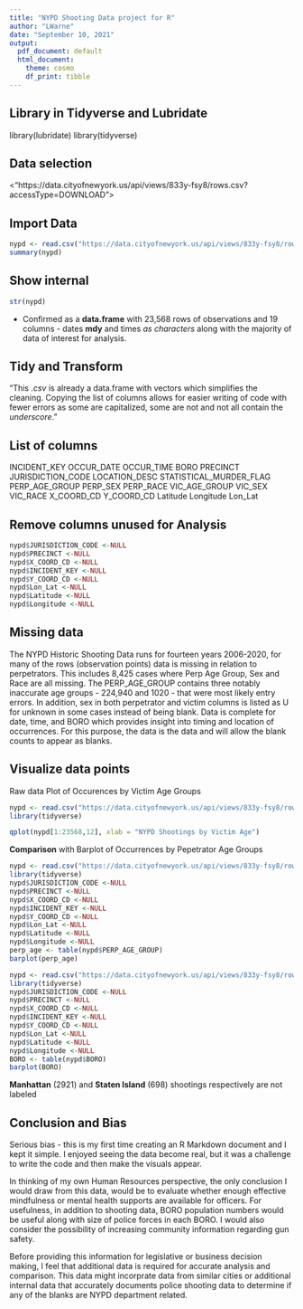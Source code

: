 ---
title: "NYPD Shooting Data project for R"
author: "LWarne"
date: "September 10, 2021"
output:
  pdf_document: default
  html_document: 
    theme: cosmo
    df_print: tibble
---

## Library in Tidyverse and Lubridate

library(lubridate)
library(tidyverse)


## Data selection 
<"https://data.cityofnewyork.us/api/views/833y-fsy8/rows.csv?accessType=DOWNLOAD">

## Import Data
``` {r nypd} 
nypd <- read.csv("https://data.cityofnewyork.us/api/views/833y-fsy8/rows.csv?accessType=DOWNLOAD")
summary(nypd)
```

## Show internal 
```{r structure}
str(nypd)
```
- Confirmed as a **data.frame** with 23,568 rows of observations and 19 columns - dates **mdy** and times *as characters* along with the majority of data of interest for analysis.


## Tidy and Transform
"This *.csv* is already a data.frame with vectors which simplifies the cleaning. Copying the list of columns allows for easier writing of code with fewer errors as some are capitalized, some are not and not all contain the *underscore*."

## List of columns
INCIDENT_KEY	OCCUR_DATE	OCCUR_TIME	BORO	PRECINCT	JURISDICTION_CODE	LOCATION_DESC	STATISTICAL_MURDER_FLAG	PERP_AGE_GROUP	PERP_SEX	PERP_RACE	VIC_AGE_GROUP	VIC_SEX	VIC_RACE	X_COORD_CD	Y_COORD_CD	Latitude	Longitude	Lon_Lat

## Remove columns unused for Analysis

```{r rmv_cols}
nypd$JURISDICTION_CODE <-NULL
nypd$PRECINCT <-NULL
nypd$X_COORD_CD <-NULL
nypd$INCIDENT_KEY <-NULL
nypd$Y_COORD_CD <-NULL
nypd$Lon_Lat <-NULL
nypd$Latitude <-NULL
nypd$Longitude <-NULL
```

## Missing data
The NYPD Historic Shooting Data runs for fourteen years 2006-2020, for many of the rows (observation points) data is missing in relation to perpetrators. This includes 8,425 cases where Perp Age Group, Sex and Race are all missing. The PERP_AGE_GROUP contains three notably inaccurate age groups - 224,940 and 1020 - that were most likely entry errors. In addition, sex in both perpetrator and victim columns is listed as U for unknown in some cases instead of being blank. Data is complete for date, time, and BORO which provides insight into timing and location of occurrences. For this purpose, the data is the data and will allow the blank counts to appear as blanks.


## Visualize data points
Raw data Plot of Occurences by Victim Age Groups

```{r vicage, echo=FALSE}
nypd <- read.csv("https://data.cityofnewyork.us/api/views/833y-fsy8/rows.csv?accessType=DOWNLOAD")
library(tidyverse)

qplot(nypd[1:23568,12], xlab = "NYPD Shootings by Victim Age")

```

**Comparison** with  Barplot of Occurrences by Pepetrator Age Groups

``` {r perp, echo=FALSE}
nypd <- read.csv("https://data.cityofnewyork.us/api/views/833y-fsy8/rows.csv?accessType=DOWNLOAD")
library(tidyverse)
nypd$JURISDICTION_CODE <-NULL
nypd$PRECINCT <-NULL
nypd$X_COORD_CD <-NULL
nypd$INCIDENT_KEY <-NULL
nypd$Y_COORD_CD <-NULL
nypd$Lon_Lat <-NULL
nypd$Latitude <-NULL
nypd$Longitude <-NULL
perp_age <- table(nypd$PERP_AGE_GROUP)
barplot(perp_age)
```

```{r boro, echo=FALSE}
nypd <- read.csv("https://data.cityofnewyork.us/api/views/833y-fsy8/rows.csv?accessType=DOWNLOAD")
library(tidyverse)
nypd$JURISDICTION_CODE <-NULL
nypd$PRECINCT <-NULL
nypd$X_COORD_CD <-NULL
nypd$INCIDENT_KEY <-NULL
nypd$Y_COORD_CD <-NULL
nypd$Lon_Lat <-NULL
nypd$Latitude <-NULL
nypd$Longitude <-NULL
BORO <- table(nypd$BORO)
barplot(BORO)
```

**Manhattan** (2921) and **Staten Island** (698) shootings respectively are not labeled

## Conclusion and Bias
Serious bias - this is my first time creating an R Markdown document and I kept it simple. I enjoyed seeing the data become real, but it was a challenge to write the code and then make the visuals appear.

In thinking of my own Human Resources perspective, the only conclusion I would draw from this data, would be to evaluate whether enough effective mindfulness or mental health supports are available for officers. For usefulness, in addition to shooting data, BORO  population numbers would be useful along with size of police forces in each BORO.  I would also consider the possibility of increasing community information regarding gun safety. 

Before providing this information for legislative or business decision making, I feel that additional data is required for accurate analysis and comparison. This data might incorprate data from similar cities or additional internal data that accurately documents police shooting data to determine if any of the blanks are NYPD department related.

